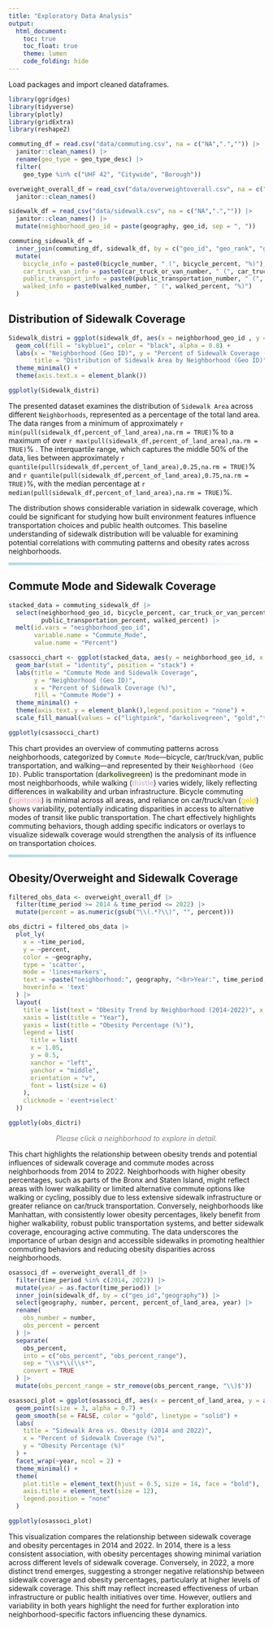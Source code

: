```yaml
---
title: "Exploratory Data Analysis"
output: 
  html_document:
    toc: true
    toc_float: true
    theme: lumen
    code_folding: hide
---
```


Load packages and import cleaned dataframes.
```r
library(ggridges)
library(tidyverse)
library(plotly)
library(gridExtra)
library(reshape2)

commuting_df = read.csv("data/commuting.csv", na = c("NA",".","")) |> 
  janitor::clean_names() |> 
  rename(geo_type = geo_type_desc) |> 
  filter(
    geo_type %in% c("UHF 42", "Citywide", "Borough"))

overweight_overall_df = read_csv("data/overweightoverall.csv", na = c("NA",".","")) |> 
  janitor::clean_names()

sidewalk_df = read_csv("data/sidewalk.csv", na = c("NA",".","")) |> 
  janitor::clean_names() |> 
  mutate(neighborhood_geo_id = paste(geography, geo_id, sep = ", ")) 

commuting_sidewalk_df = 
  inner_join(commuting_df, sidewalk_df, by = c("geo_id", "geo_rank", "geography")) |> 
  mutate(
    bicycle_info = paste0(bicycle_number, " (", bicycle_percent, "%)"),
    car_truck_van_info = paste0(car_truck_or_van_number, " (", car_truck_or_van_percent, "%)"),
    public_transport_info = paste0(public_transportation_number, " (", public_transportation_percent, "%)"),
    walked_info = paste0(walked_number, " (", walked_percent, "%)")
  )
```

## **Distribution of Sidewalk Coverage**
```r
Sidewalk_distri = ggplot(sidewalk_df, aes(x = neighborhood_geo_id , y = percent_of_land_area)) +
  geom_col(fill = "skyblue1", color = "black", alpha = 0.8) +
  labs(x = "Neighborhood (Geo ID)", y = "Percent of Sidewalk Coverage (%)",
       title = "Distribution of Sidewalk Area by Neighborhood (Geo ID)") +
  theme_minimal() +
  theme(axis.text.x = element_blank()) 

ggplotly(Sidewalk_distri)
```

The presented dataset examines the distribution of `Sidewalk Area` across different `Neighborhoods`, represented as a percentage of the total land area. The data ranges from a minimum of approximately `r min(pull(sidewalk_df,percent_of_land_area),na.rm = TRUE)`%  to a maximum of over `r max(pull(sidewalk_df,percent_of_land_area),na.rm = TRUE)`% . The interquartile range, which captures the middle 50% of the data, lies between approximately `r quantile(pull(sidewalk_df,percent_of_land_area),0.25,na.rm = TRUE)`% and `r quantile(pull(sidewalk_df,percent_of_land_area),0.75,na.rm = TRUE)`%, with the median percentage at `r median(pull(sidewalk_df,percent_of_land_area),na.rm = TRUE)`%. 

The distribution shows considerable variation in sidewalk coverage, which could be significant for studying how built environment features influence transportation choices and public health outcomes. This baseline understanding of sidewalk distribution will be valuable for examining potential correlations with commuting patterns and obesity rates across neighborhoods.

<hr style="height: 5px; border: none; background: linear-gradient(to right, lightblue, white);">

## **Commute Mode and Sidewalk Coverage**
```r
stacked_data = commuting_sidewalk_df |> 
  select(neighborhood_geo_id, bicycle_percent, car_truck_or_van_percent, 
         public_transportation_percent, walked_percent) |> 
  melt(id.vars = "neighborhood_geo_id", 
       variable.name = "Commute_Mode", 
       value.name = "Percent")

csassocci_chart <- ggplot(stacked_data, aes(y = neighborhood_geo_id, x = Percent, fill = Commute_Mode)) +
  geom_bar(stat = "identity", position = "stack") +
  labs(title = "Commute Mode and Sidewalk Coverage",
       y = "Neighborhood (Geo ID)",
       x = "Percent of Sidewalk Coverage (%)",
       fill = "Commute Mode") +
  theme_minimal() +
  theme(axis.text.y = element_blank(),legend.position = "none") +
  scale_fill_manual(values = c("lightpink", "darkolivegreen", "gold","thistle"))

ggplotly(csassocci_chart)
```

This chart provides an overview of commuting patterns across neighborhoods, categorized by `Commute Mode`—bicycle, car/truck/van, public transportation, and walking—and represented by their `Neighborhood (Geo ID)`. Public transportation (**<span style="color:darkolivegreen;">darkolivegreen</span>**) is the predominant mode in most neighborhoods, while walking (**<span style="color:thistle;">thistle</span>**) varies widely, likely reflecting differences in walkability and urban infrastructure. Bicycle commuting (**<span style="color:lightpink;">lightpink</span>**) is minimal across all areas, and reliance on car/truck/van (**<span style="color:gold;">gold</span>**) shows variability, potentially indicating disparities in access to alternative modes of transit like public transportation. The chart effectively highlights commuting behaviors, though adding specific indicators or overlays to visualize sidewalk coverage would strengthen the analysis of its influence on transportation choices.

<hr style="height: 5px; border: none; background: linear-gradient(to right, lightblue, white);">

## **Obesity/Overweight and Sidewalk Coverage**
```r
filtered_obs_data <- overweight_overall_df |> 
  filter(time_period >= 2014 & time_period <= 2022) |> 
  mutate(percent = as.numeric(gsub("\\(.*?\\)", "", percent)))

obs_dictri = filtered_obs_data |> 
  plot_ly(
    x = ~time_period,
    y = ~percent,
    color = ~geography,
    type = 'scatter',
    mode = 'lines+markers',
    text = ~paste("neighborhood:", geography, "<br>Year:", time_period, "<br>Percentage:", percent),
    hoverinfo = 'text'
  ) |> 
  layout(
    title = list(text = "Obesity Trend by Neighborhood (2014-2022)", x = 0.5),
    xaxis = list(title = "Year"),
    yaxis = list(title = "Obesity Percentage (%)"),
    legend = list(
      title = list(
      x = 1.05,  
      y = 0.5,
      xanchor = "left",
      yanchor = "middle",
      orientation = "v",
      font = list(size = 6)
    ),
    clickmode = 'event+select'
  ))

ggplotly(obs_dictri)
```
<p style="text-align:center; font-size:14px; font-style:italic; color:gray;">
  Please click a neighborhood to explore in detail.
</p>

This chart highlights the relationship between obesity trends and potential influences of sidewalk coverage and commute modes across neighborhoods from 2014 to 2022. Neighborhoods with higher obesity percentages, such as parts of the Bronx and Staten Island, might reflect areas with lower walkability or limited alternative commute options like walking or cycling, possibly due to less extensive sidewalk infrastructure or greater reliance on car/truck transportation. Conversely, neighborhoods like Manhattan, with consistently lower obesity percentages, likely benefit from higher walkability, robust public transportation systems, and better sidewalk coverage, encouraging active commuting. The data underscores the importance of urban design and accessible sidewalks in promoting healthier commuting behaviors and reducing obesity disparities across neighborhoods.

```r
osassoci_df = overweight_overall_df |> 
  filter(time_period %in% c(2014, 2022)) |> 
  mutate(year = as.factor(time_period)) |> 
  inner_join(sidewalk_df, by = c("geo_id","geography")) |> 
  select(geography, number, percent, percent_of_land_area, year) |> 
  rename(
    obs_number = number,
    obs_percent = percent
  ) |> 
  separate(
    obs_percent, 
    into = c("obs_percent", "obs_percent_range"), 
    sep = "\\s*\\(\\s*", 
    convert = TRUE
  ) |>
  mutate(obs_percent_range = str_remove(obs_percent_range, "\\)$"))

osassoci_plot = ggplot(osassoci_df, aes(x = percent_of_land_area, y = as.numeric(obs_percent), color = year)) +
  geom_point(size = 3, alpha = 0.7) +
  geom_smooth(se = FALSE, color = "gold", linetype = "solid") +
  labs(
    title = "Sidewalk Area vs. Obesity (2014 and 2022)",
    x = "Percent of Sidewalk Coverage (%)",
    y = "Obesity Percentage (%)"
  ) +
  facet_wrap(~year, ncol = 2) +
  theme_minimal() +
  theme(
    plot.title = element_text(hjust = 0.5, size = 14, face = "bold"),
    axis.title = element_text(size = 12),
    legend.position = "none"
  )

ggplotly(osassoci_plot)
```

This visualization compares the relationship between sidewalk coverage and obesity percentages in 2014 and 2022. In 2014, there is a less consistent association, with obesity percentages showing minimal variation across different levels of sidewalk coverage. Conversely, in 2022, a more distinct trend emerges, suggesting a stronger negative relationship between sidewalk coverage and obesity percentages, particularly at higher levels of sidewalk coverage. This shift may reflect increased effectiveness of urban infrastructure or public health initiatives over time. However, outliers and variability in both years highlight the need for further exploration into neighborhood-specific factors influencing these dynamics.







